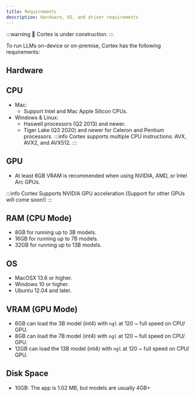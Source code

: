 ```yaml
---
title: Requirements
description: Hardware, OS, and driver requirements
---
```


:::warning
🚧 Cortex is under construction.
:::

To run LLMs on-device or on-premise, Cortex has the following requirements:

## Hardware

## CPU

- Mac:
    - Support Intel and Mac Apple Silicon CPUs.
- Windows & Linux:
    - Haswell processors (Q2 2013) and newer.
    - Tiger Lake (Q3 2020) and newer for Celeron and Pentium processors.
:::info
Cortex supports multiple CPU instructions: AVX, AVX2, and AVX512.
:::

## GPU
- At least 6GB VRAM is recommended when using NVIDIA, AMD, or Intel Arc GPUs.

:::info
Cortex Supports NVIDIA GPU acceleration (Support for other GPUs will come soon!)
:::
## RAM (CPU Mode)

- 8GB for running up to 3B models.
- 16GB for running up to 7B models.
- 32GB for running up to 13B models.

## OS

- MacOSX 13.6 or higher.
- Windows 10 or higher.
- Ubuntu 12.04 and later.

## VRAM (GPU Mode)

- 6GB can load the 3B model (int4) with `ngl` at 120 ~ full speed on CPU/ GPU.
- 8GB can load the 7B model (int4) with `ngl` at 120 ~ full speed on CPU/ GPU.
- 12GB can load the 13B model (int4) with `ngl` at 120 ~ full speed on CPU/ GPU.

## Disk Space

- 10GB: The app is 1.02 MB, but models are usually 4GB+

